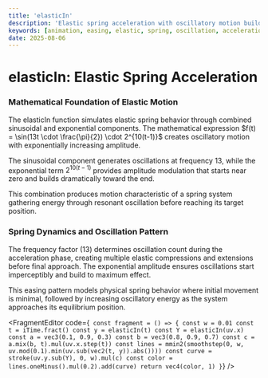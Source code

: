 ```yaml
---
title: 'elasticIn'
description: 'Elastic spring acceleration with oscillatory motion building to target position'
keywords: [animation, easing, elastic, spring, oscillation, acceleration]
date: 2025-08-06
---
```



# elasticIn: Elastic Spring Acceleration

### Mathematical Foundation of Elastic Motion

The elasticIn function simulates elastic spring behavior through combined sinusoidal and exponential components. The mathematical expression $f(t) = \sin(13t \cdot \frac{\pi}{2}) \cdot 2^{10(t-1)}$ creates oscillatory motion with exponentially increasing amplitude.

The sinusoidal component generates oscillations at frequency 13, while the exponential term $2^{10(t-1)}$ provides amplitude modulation that starts near zero and builds dramatically toward the end.

This combination produces motion characteristic of a spring system gathering energy through resonant oscillation before reaching its target position.

### Spring Dynamics and Oscillation Pattern

The frequency factor (13) determines oscillation count during the acceleration phase, creating multiple elastic compressions and extensions before final approach. The exponential amplitude ensures oscillations start imperceptibly and build to maximum effect.

This easing pattern models physical spring behavior where initial movement is minimal, followed by increasing oscillatory energy as the system approaches its equilibrium position.

<FragmentEditor
        code={`
const fragment = () => {
    const w = 0.01
    const t = iTime.fract()
    const y = elasticIn(t)
    const Y = elasticIn(uv.x)
    const a = vec3(0.1, 0.9, 0.3)
    const b = vec3(0.8, 0.9, 0.7)
    const c = a.mix(b, t).mul(uv.x.step(t))
    const lines = mmin2(smoothstep(0, w, uv.mod(0.1).min(uv.sub(vec2(t, y)).abs())))
    const curve = stroke(uv.y.sub(Y), 0, w).mul(c)
    const color = lines.oneMinus().mul(0.2).add(curve)
    return vec4(color, 1)
}`}
/>
